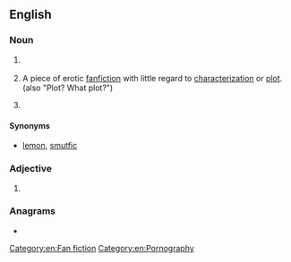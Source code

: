 ==English==

===Noun===
{{en-noun|~}}

# {{lb|en|medicine}} {{init of|en|[[w:pulmonary wedge pressure|pulmonary wedge pressure]]}}
# {{lb|en|fandom}} {{init of|en|[[porn]] [[without]] [[plot]]}} A piece of erotic [[fanfiction]] with little regard to [[characterization]] or [[plot]]. (also "Plot? What plot?")
# {{lb|en|computing|uncountable}} {{abbr of|en|[[password]] [[protection]]}}

====Synonyms====
* {{sense|erotic fanfiction}} [[lemon]], [[smutfic]]

===Adjective===
{{en-adj|-}}

# {{lb|en|computing}} {{abbreviation of|en|[[password]]-[[protected]]}}

===Anagrams===
* {{anagrams|en|a=ppw|PPW}}

[[Category:en:Fan fiction]]
[[Category:en:Pornography]]